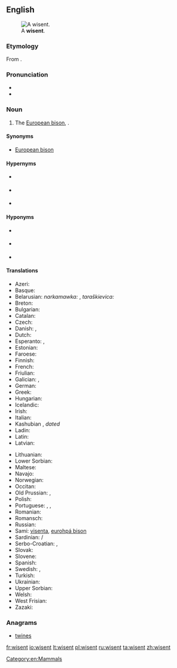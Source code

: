 ==English==
{{wikipedia}}
[[File:Bison bonasus (Linnaeus 1758).jpg|thumb|A '''wisent'''.]]

===Etymology===
From {{etyl|de|en}} {{term|Wisent|lang=de}}.

===Pronunciation===
* {{IPA|/ˈwɪzənt/}}
* {{IPA|/ˈviːzənt/}}

===Noun===
{{en-noun}}

# The [[European bison]], ''{{l|mul|Bison bonasus}}''.

====Synonyms====
* [[European bison]]

====Hypernyms====
* {{sense|a member of the Genus ''Bison''}} {{l|en|bison}}
* {{sense|a cloven-hoofed ruminant mammal of the subfamily ''Bovinae'', cattle}} {{l|en|bovine}}
* {{sense|a hoofed mammal chewing cud}} {{l|en|ruminant}}

====Hyponyms====
* {{sense|only surviving purebred subspecies, ''Bison bonasus bonasus''}} {{l|en|lowland wisent}}
* {{sense|subspecies only surviving as a hybrid, ''Bison bonasus caucasicus''}} {{l|en|Caucasian wisent}}
* {{sense|extinct subspecies, ''Bison bonasus hungarorum''}} {{l|en|Carpathian wisent}}

====Translations====
{{trans-top|The European bison, ''Bison bonasus''}}
* Azeri: {{t-|az|zubr}}
* Basque: {{t-|eu|bisonte europar}}
* Belarusian: ''narkamawka:'' {{t-|be|зубр|m|tr=zubr}}, ''taraškievica:'' {{t-|be|зубар|m|tr=zubar}}
* Breton: {{t-|br|bizon europa}}
* Bulgarian: {{t+|bg|зубър|m|tr=zubăr}}
* Catalan: {{t-|ca|bisó europeu}}
* Czech: {{t+|cs|zubr|m}}
* Danish: {{t-|da|visent}}, {{t-|da|europæisk bison}}
* Dutch: {{t-|nl|wisent|m}}
* Esperanto: {{t-|eo|visento}}, {{t-|eo|eŭropa bizono}}
* Estonian: {{t+|et|pürg}}
* Faroese: {{t-|fo|visundur}}
* Finnish: {{t+|fi|visentti}}
* French: {{t-|fr|bison d'europe|m}}
* Friulian: {{tø|fur|bisont european}}
* Galician: {{t-|gl|bisonte europeo}}, {{t-|gl|bisonoxe europeo}}
* German: {{t+|de|Wisent|m}}
* Greek: {{t-|el|βόνασος ευρωπαϊκώς|m}}
* Hungarian: {{t-|hu|európai bölény}}
* Icelandic: {{t-|is|evrópskur vísundur|m}}
* Irish: {{t-|ga|bíosún}}
* Italian: {{t-|it|bisonte europeo|m}}
* Kashubian {{t-|csb|żuber|m}}, ''dated'' {{t-|csb|zãbrz|m}}
* Ladin: {{tø|lld|bisont european}}
* Latin: {{t-|la|bisōn|m}}
* Latvian: {{t-|lv|sumbrs}}
{{trans-mid}}
* Lithuanian: {{t+|lt|stumbras}}
* Lower Sorbian: {{tø|dsb|zubr|m}}
* Maltese: {{t-|mt|buflu ta’ l-ewropa|m}}
* Navajo: {{tø|nv|Béésh Bichʼahníí bikéyahdę́ę́ʼ ayání}}
* Norwegian: {{t-|no|visent}}
* Occitan: {{t-|oc|bisont d'Euròpa}}
* Old Prussian: {{tø|prg|wissambris}}, {{tø|prg|zambrus}}
* Polish: {{t+|pl|żubr|m}}
* Portuguese: {{t-|pt|bisão europeu|m}}, {{t-|pt|bisonte europeu}}, {{t-|pt|wisent}}
* Romanian: {{t+|ro|zimbru}}
* Romansch: {{t-|rm|bison europaic}}
* Russian: {{t+|ru|зубр|m|tr=zubr}}
* Sami: [[visenta]], [[eurohpá bison]]
* Sardinian: {{t-|sc|boi europeu}} / {{t-|sc|boe europeu}}
* Serbo-Croatian: {{t-|sh|зубар|m|tr=[[zubar]]|sc=Cyrl}}, {{t-|sh|еуропски бизон|m|tr=[[europski bizon]]|sc=Cyrl}}
* Slovak: {{t-|sk|zubor|m}}
* Slovene: {{t-|sl|zober|m}}
* Spanish: {{t-|es|bisonte europeo|m}}
* Swedish: {{t+|sv|visent}}, {{t+|sv|europeisk bison}}
* Turkish: {{t-|tr|Avrupa bizonu}}
* Ukrainian: {{t-|uk|зубр|m|tr=zubr}}
* Upper Sorbian: {{t+|hsb|zubr|m}}
* Welsh: {{t-|cy|ych gwyllt}}
* West Frisian: {{t-|fy|wisint}}
* Zazaki: {{tø|zza|bizonê Ewropa}}
{{trans-bottom}}

===Anagrams===
* [[twines#English|twines]]

[[Category:en:Mammals]]

[[fr:wisent]]
[[io:wisent]]
[[lt:wisent]]
[[pl:wisent]]
[[ru:wisent]]
[[ta:wisent]]
[[zh:wisent]]
